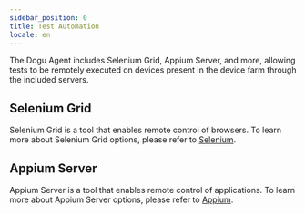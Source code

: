 ```yaml
---
sidebar_position: 0
title: Test Automation
locale: en
---
```


The Dogu Agent includes Selenium Grid, Appium Server, and more, allowing tests to be remotely executed on devices present in the device farm through the included servers.

## Selenium Grid

Selenium Grid is a tool that enables remote control of browsers. To learn more about Selenium Grid options, please refer to [Selenium](/test-automation/selenium).

## Appium Server

Appium Server is a tool that enables remote control of applications. To learn more about Appium Server options, please refer to [Appium](/test-automation/appium).
